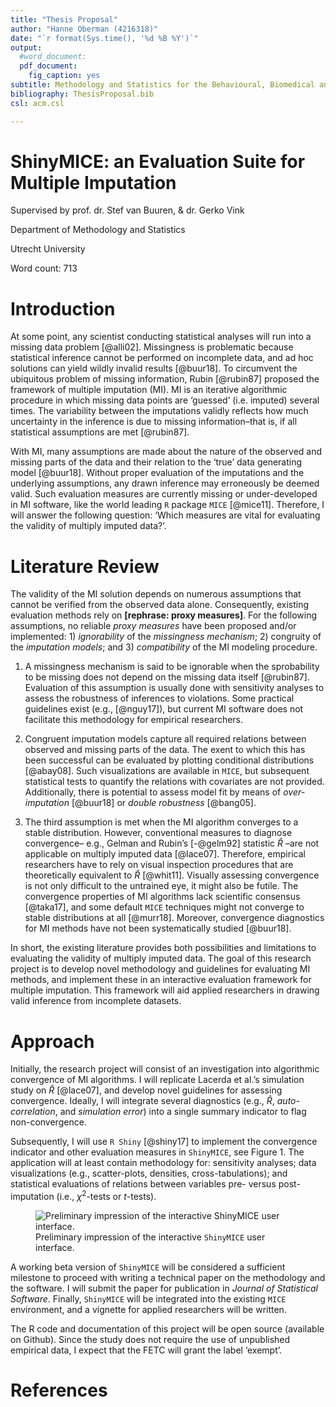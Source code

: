 ```yaml
---
title: "Thesis Proposal"
author: "Hanne Oberman (4216318)"
date: "`r format(Sys.time(), '%d %B %Y')`"
output:
  #word_document: 
  pdf_document: 
    fig_caption: yes
subtitle: Methodology and Statistics for the Behavioural, Biomedical and Social Sciences
bibliography: ThesisProposal.bib
csl: acm.csl

---
```


\centering

# ShinyMICE: an Evaluation Suite for Multiple Imputation

Supervised by prof. dr. Stef van Buuren, & dr. Gerko Vink

Department of Methodology and Statistics 

Utrecht University

Word count: 713


\raggedright 

<!-- Requirements: max 750 words (excl. references) -->

<!-- In general the proposal should focus on the relevancy of the project, the gap in the scientific literature, and the feasibility to finish the project within 8 months. Possibly specify a 'step 2' to pursue after the main objective is reached. -->


\newpage


# Introduction

At some point, any scientist conducting statistical analyses will run into a missing data problem [@alli02]. Missingness is problematic because statistical inference cannot be performed on incomplete data, and  ad hoc solutions can yield wildly invalid results [@buur18]. To circumvent the ubiquitous problem of missing information, Rubin [@rubin87] proposed the framework of multiple imputation (MI). MI is an iterative algorithmic procedure in which missing data points are 'guessed' (i.e. imputed) several times. The variability between the imputations validly reflects how much uncertainty in the inference is due to missing information--that is, if all statistical assumptions are met [@rubin87].

With MI, many assumptions are made about the nature of the observed and missing parts of the data and their relation to the 'true' data generating model [@buur18]. Without proper evaluation of the imputations and the underlying assumptions, any drawn inference may erroneously be deemed valid. Such evaluation measures are currently missing or under-developed in MI software, like the world leading `R` package `MICE` [@mice11]. Therefore, I will answer the following question: 'Which measures are vital for evaluating the validity of multiply imputed data?'. 

# Literature Review

The validity of the MI solution depends on numerous assumptions that cannot be verified from the observed data alone. Consequently, existing evaluation methods rely on **[rephrase: proxy measures]**. For the following assumptions, no reliable *proxy measures* have been proposed and/or implemented: 1) *ignorability* of the *missingness mechanism*; 2) congruity of the *imputation models*; and 3) *compatibility* of the MI modeling procedure. 
<!-- Rubin (1987b, 160-66) subdivided the work needed to create imputations into three tasks. The modeling task chooses a specific model for the data, the estimation task formulates the posterior parameters distribution given the model and the imputation task takes a random draws for the missing data by drawing successively from parameter and data distributions @buur18 par 4.5.1 -->

<!-- account for the process that created the missing data, -->
<!-- preserve the relations in the data, and -->
<!-- preserve the uncertainty about these relations. -->


<!-- The modeling task chooses a specific model for the data -> assumes ignorability. -->

<!-- The estimation task computes the posterior distribution of the model parameters of the assumes correct specification of the model. ->

<!-- The imputation task draws plausible values from the conditional posterior distribution of the missing data given the estimated parameters -> assumes convergence in distribution -->


1. A missingness mechanism is said to be ignorable when the sprobability to be missing does not depend on the missing data itself [@rubin87]. Evaluation of this assumption is usually done with sensitivity analyses to assess the robustness of inferences to violations. Some practical guidelines exist (e.g., [@nguy17]), but current MI software does not facilitate this methodology for empirical researchers. 


<!-- **miss mech is model hoe obs and miss samenhangen, draait om ignorability =  op moment dat je obs kunt gebruiken om miss data te schatten. hoeft niet hetzelfde te zijn. relatie kunnen we uit de data halen, ondanks dat we de ontbrekende waaren zelf kunnen negeren, alleen het mech dat die waarden heeft gegenereerd. ** -->

2. Congruent imputation models capture all required relations between observed and missing parts of the data. The exent to which this has been successful can be evaluated by plotting conditional distributions [@abay08]. Such visualizations are available in `MICE`, but subsequent statistical tests to quantify the relations with covariates are not provided. Additionally, there is potential to assess model fit by means of *over-imputation* [@buur18] or *double robustness* [@bang05]. 

<!-- **er zijn 3 modellen: analyse, imputatie, non-response model (of missing data model). in mice wordt iedere var voorspeld uit andere vars. eerst analysemodel, is scientific mod of int. als je dat niet meeneemt dan mis je ruimte in alg om datgene dat je probeert te vinden mee te nemen (non-comp). non-resp is verklaren waarom missings in een var vaker voorkomen dan andere vars. meng's 1994 paper on compatibility and congeneality.** -->

3. The third assumption is met when the MI algorithm converges to a stable distribution. However, conventional measures to diagnose convergence-- e.g., Gelman and Rubin's [-@gelm92] statistic $\widehat{R}$ --are not applicable on multiply imputed data [@lace07]. Therefore, empirical researchers have to rely on visual inspection procedures that are theoretically equivalent to $\widehat{R}$ [@whit11]. Visually assessing convergence is not only difficult to the untrained eye, it might also be futile. The convergence properties of MI algorithms lack scientific consensus [@taka17], and some default `MICE` techniques might not converge to stable distributions at all [@murr18]. Moreover, convergence diagnostics for MI methods have not been systematically studied [@buur18].

In short, the existing literature provides both possibilities and limitations to evaluating the validity of multiply imputed data. The goal of this research project is to develop novel methodology and guidelines for evaluating MI methods, and implement these in an interactive evaluation framework for multiple imputation. This framework will aid applied researchers in drawing valid inference from incomplete datasets. 


# Approach

Initially, the research project will consist of an investigation into algorithmic convergence of MI algorithms. I will replicate Lacerda et al.'s simulation study on $\widehat{R}$ [@lace07], and develop novel guidelines for assessing convergence. Ideally, I will integrate several diagnostics (e.g., $\widehat{R}$, *auto-correlation*, and *simulation error*) into a single summary indicator to flag non-convergence. 

Subsequently, I will use `R Shiny` [@shiny17] to implement the convergence indicator and other evaluation measures in `ShinyMICE`, see Figure 1. The application will at least contain methodology for: sensitivity analyses; data visualizations (e.g., scatter-plots, densities, cross-tabulations); and statistical evaluations of relations between variables pre- versus post-imputation (i.e., $\chi^2$-tests or $t$-tests).     

![Preliminary impression of the interactive `ShinyMICE` user interface.](Figures/Impression.png)

A working beta version of `ShinyMICE` will be considered a sufficient milestone to proceed with writing a technical paper on the methodology and the software. I will submit the paper for publication in *Journal of Statistical Software*. Finally, `ShinyMICE` will be integrated into the existing `MICE` environment, and a vignette for applied researchers will be written. 

The R code and documentation of this project will be open source (available on Github). Since the study does not require the use of unpublished empirical data, I expect that the FETC will grant the label 'exempt'. 



# References

